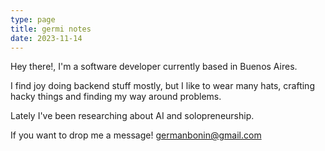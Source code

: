 ```yaml
---
type: page
title: germi notes
date: 2023-11-14
---
```


Hey there!, I'm a software developer currently based in Buenos Aires. 

I find joy doing backend stuff mostly, but I like to wear many hats, crafting hacky things and finding my way around problems. 

Lately I've been researching about AI and solopreneurship.

If you want to drop me a message! germanbonin@gmail.com
